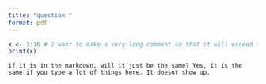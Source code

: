 ```yaml
---
title: "question "
format: pdf
---
```


```r
x <- 1:10 # I want to make a very long comment so that it will exceed the page and some parts will not show completely in the pdf file.
print(x)
```

```         
if it is in the markdown, will it just be the same? Yes, it is the same if you type a lot of things here. It doesnt show up.
```
